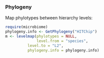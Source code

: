 ### Phylogeny

Map phylotypes between hierarchy levels:

```r
require(microbiome)
phylogeny.info <- GetPhylogeny("HITChip")
m <- levelmap(phylotypes = NULL, 
              level.from = "species", 
	      level.to = "L2", 
	      phylogeny.info = phylogeny.info)
```

